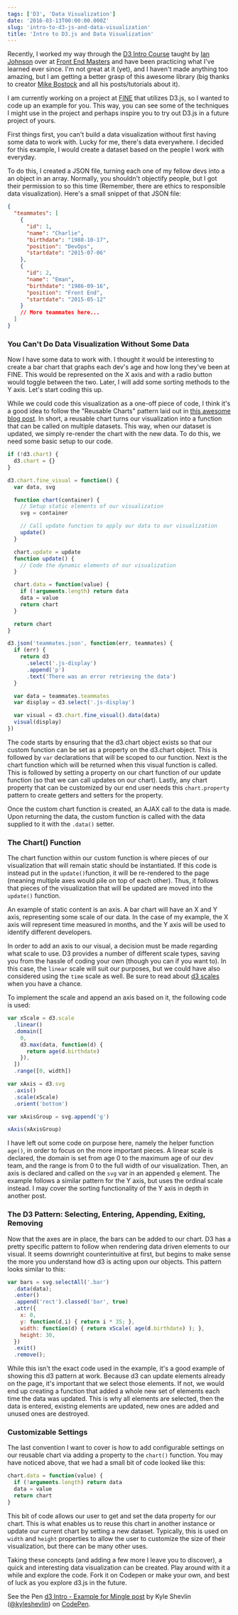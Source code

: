 ```yaml
---
tags: ['D3', 'Data Visualization']
date: '2016-03-13T00:00:00.000Z'
slug: 'intro-to-d3-js-and-data-visualization'
title: 'Intro to D3.js and Data Visualization'
---
```


Recently, I worked my way through the [D3 Intro Course](https://frontendmasters.com/courses/interactive-data-visualization-d3-js/) taught by [Ian Johnson](https://twitter.com/enjalot) over at [Front End Masters](https://frontendmaster.com) and have been practicing what I've learned ever since. I'm not great at it (yet), and I haven't made anything too amazing, but I am getting a better grasp of this awesome library (big thanks to creator [Mike Bostock](https://twitter.com/mbostock) and all his posts/tutorials about it).

I am currently working on a project at [FINE](https://wearefine.com) that utilizes D3.js, so I wanted to code up an example for you. This way, you can see some of the techniques I might use in the project and perhaps inspire you to try out D3.js in a future project of yours.

First things first, you can't build a data visualization without first having some data to work with. Lucky for me, there's data everywhere. I decided for this example, I would create a dataset based on the people I work with everyday.

To do this, I created a JSON file, turning each one of my fellow devs into a an object in an array. Normally, you shouldn't objectify people, but I got their permission to so this time (Remember, there are ethics to responsible data visualization). Here's a small snippet of that JSON file:

```json
{
  "teammates": [
    {
      "id": 1,
      "name": "Charlie",
      "birthdate": "1988-10-17",
      "position": "DevOps",
      "startdate": "2015-07-06"
    },
    {
      "id": 2,
      "name": "Eman",
      "birthdate": "1986-09-16",
      "position": "Front End",
      "startdate": "2015-05-12"
    }
    // More teammates here...
  ]
}
```

### You Can't Do Data Visualization Without Some Data

Now I have some data to work with. I thought it would be interesting to create a bar chart that graphs each dev's age and how long they've been at FINE. This would be represented on the X axis and with a radio button would toggle between the two. Later, I will add some sorting methods to the Y axis. Let's start coding this up.

While we could code this visualization as a one-off piece of code, I think it's a good idea to follow the "Reusable Charts" pattern laid out in [this awesome blog post](https://bost.ocks.org/mike/chart/). In short, a reusable chart turns our visualization into a function that can be called on multiple datasets. This way, when our dataset is updated, we simply re-render the chart with the new data. To do this, we need some basic setup to our code.

```javascript
if (!d3.chart) {
  d3.chart = {}
}

d3.chart.fine_visual = function() {
  var data, svg

  function chart(container) {
    // Setup static elements of our visualization
    svg = container

    // Call update function to apply our data to our visualization
    update()
  }

  chart.update = update
  function update() {
    // Code the dynamic elements of our visualization
  }

  chart.data = function(value) {
    if (!arguments.length) return data
    data = value
    return chart
  }

  return chart
}

d3.json('teammates.json', function(err, teammates) {
  if (err) {
    return d3
      .select('.js-display')
      .append('p')
      .text('There was an error retrieving the data')
  }

  var data = teammates.teammates
  var display = d3.select('.js-display')

  var visual = d3.chart.fine_visual().data(data)
  visual(display)
})
```

The code starts by ensuring that the d3.chart object exists so that our custom function can be set as a property on the d3.chart object. This is followed by `var` declarations that will be scoped to our function. Next is the chart function which will be returned when this visual function is called. This is followed by setting a property on our chart function of our update function (so that we can call updates on our chart). Lastly, any chart property that can be customized by our end user needs this `chart.property` pattern to create getters and setters for the property.

Once the custom chart function is created, an AJAX call to the data is made. Upon returning the data, the custom function is called with the data supplied to it with the `.data()` setter.

### The Chart() Function

The chart function within our custom function is where pieces of our visualization that will remain static should be instantiated. If this code is instead put in the `update()`function, it will be re-rendered to the page (meaning multiple axes would pile on top of each other). Thus, it follows that pieces of the visualization that will be updated are moved into the `update()` function.

An example of static content is an axis. A bar chart will have an X and Y axis, representing some scale of our data. In the case of my example, the X axis will represent time measured in months, and the Y axis will be used to identify different developers.

In order to add an axis to our visual, a decision must be made regarding what scale to use. D3 provides a number of different scale types, saving you from the hassle of coding your own (though you can if you want to). In this case, the `linear` scale will suit our purposes, but we could have also considered using the `time` scale as well. Be sure to read about [d3 scales](https://github.com/mbostock/d3/wiki/Scales) when you have a chance.

To implement the scale and append an axis based on it, the following code is used:

```javascript
var xScale = d3.scale
  .linear()
  .domain([
    0,
    d3.max(data, function(d) {
      return age(d.birthdate)
    }),
  ])
  .range([0, width])

var xAxis = d3.svg
  .axis()
  .scale(xScale)
  .orient('bottom')

var xAxisGroup = svg.append('g')

xAxis(xAxisGroup)
```

I have left out some code on purpose here, namely the helper function `age()`, in order to focus on the more important pieces. A linear scale is declared, the domain is set from age 0 to the maximum age of our dev team, and the range is from 0 to the full width of our visualization. Then, an axis is declared and called on the `svg` var in an appended `g` element. The example follows a similar pattern for the Y axis, but uses the ordinal scale instead. I may cover the sorting functionality of the Y axis in depth in another post.

### The D3 Pattern: Selecting, Entering, Appending, Exiting, Removing

Now that the axes are in place, the bars can be added to our chart. D3 has a pretty specific pattern to follow when rendering data driven elements to our visual. It seems downright counterintuitive at first, but begins to make sense the more you understand how d3 is acting upon our objects. This pattern looks similar to this:

```javascript
var bars = svg.selectAll('.bar')
  .data(data);
  .enter()
  .append('rect').classed('bar', true)
  .attr({
    x: 0,
    y: function(d,i) { return i * 35; },
    width: function(d) { return xScale( age(d.birthdate) ); },
    height: 30,
  })
  .exit()
  .remove();
```

While this isn't the exact code used in the example, it's a good example of showing this d3 pattern at work. Because d3 can update elements already on the page, it's important that we select those elements. If not, we would end up creating a function that added a whole new set of elements each time the data was updated. This is why all elements are selected, then the data is entered, existing elements are updated, new ones are added and unused ones are destroyed.

### Customizable Settings

The last convention I want to cover is how to add configurable settings on our reusable chart via adding a property to the `chart()` function. You may have noticed above, that we had a small bit of code looked like this:

```javascript
chart.data = function(value) {
  if (!arguments.length) return data
  data = value
  return chart
}
```

This bit of code allows our user to get and set the data property for our chart. This is what enables us to reuse this chart in another instance or update our current chart by setting a new dataset. Typically, this is used on `width` and `height` properties to allow the user to customize the size of their visualization, but there can be many other uses.

Taking these concepts (and adding a few more I leave you to discover), a quick and interesting data visualization can be created. Play around with it a while and explore the code. Fork it on Codepen or make your own, and best of luck as you explore d3.js in the future.

<p class="codepen" data-height="770" data-theme-id="0" data-slug-hash="YqPNeo" data-default-tab="result" data-user="kyleshevlin">See the Pen <a href="http://codepen.io/kyleshevlin/pen/YqPNeo/">d3 Intro - Example for Mingle post</a> by Kyle Shevlin (<a href="http://codepen.io/kyleshevlin">@kyleshevlin</a>) on <a href="http://codepen.io">CodePen</a>.</p>

<script src="//assets.codepen.io/assets/embed/ei.js" async></script>
